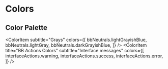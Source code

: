 
<Meta title="Design System/Foundations/Colors" />

# Colors

## Color Palette

<ColorPalette>
  <ColorItem
    title="BB Background Colors"
    colors={[
      bbColors.bbBlue,
      bbColors.bbBlueLight,
      bbColors.bbCyan,
      bbColors.bbDark,
    ]}
  />
  <ColorItem
    colors={[
      bbColors.bbGreen,
      bbColors.bbYellow,
      bbColors.bbRed,
      bbColors.bbPink,
      bbColors.bbViolet,
    ]}
  />
<ColorItem
  title="BB Neutral Colors"
  subtitle="White"
  colors={[bbNeutrals.white]}
/>
<ColorItem
  subtitle="Black"
  colors={[
    bbNeutrals.black,
    bbNeutrals.textBlackSecondary,
    bbNeutrals.textBlackDisabled,
  ]}/>

  <ColorItem
    subtitle="Grays"
    colors={[
      bbNeutrals.lightGrayishBlue,
      bbNeutrals.lightGray,
      bbNeutrals.darkGrayishBlue,
    ]}
  />
  <ColorItem
    title="BB Actions Colors"
    subtitle="Interface messages"
    colors={[
      interfaceActions.warning,
      interfaceActions.success,
      interfaceActions.error, 
    ]}
  />
</ColorPalette>
